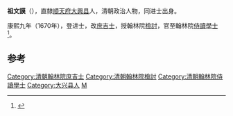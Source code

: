 '''祖文謨'''（{{bd|?||?|}}），直隸[[顺天府|顺天府]][[大兴县_(金朝)|大興县]]人，清朝政治人物，同进士出身。

康熙九年（1670年），登进士，改[[庶吉士|庶吉士]]，授翰林院[[檢討|檢討]]，官至翰林院[[侍讀學士|侍讀學士]]<ref>{{cite news|author=陈泽希|title=清代北京汉人进士考|url=http://szb.bjedu.cn/jysh/2010-10-15/879.html|accessdate=2013-08-25|newspaper=京教纵横|deadurl=yes|archiveurl=https://web.archive.org/web/20130921053444/http://szb.bjedu.cn/jysh/2010-10-15/879.html|archivedate=2013-09-21}}</ref>。

==参考==
{{Reflist}}
{{清朝官员小作品}}
{{康熙九年庚戌科殿試金榜}}
{{DEFAULTSORT:Zu祖}}
[[Category:清朝翰林院庶吉士|Category:清朝翰林院庶吉士]]
[[Category:清朝翰林院檢討|Category:清朝翰林院檢討]]
[[Category:清朝翰林院侍讀學士|Category:清朝翰林院侍讀學士]]
[[Category:大兴县人|Category:大兴县人]]
[[Category:祖姓|M]]